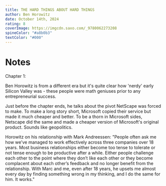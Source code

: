 ```yaml
---
title: THE HARD THINGS ABOUT HARD THINGS
author: Ben Horowitz
date: October 14th, 2024
rating: 8
coverImage: https://imgcdn.saxo.com/_9780062273208 
spineColor: "#a8b0b3"
textColor: "#000"
---
```


# Notes
Chapter 1: 

Ben Horowitz is from a different era but it's quite clear how 'nerdy' early Silicon Valley was - these people were math geniuses prior to any entrepreneurial success. 

Just before the chapter ends, he talks about the pivot NetScape was forced to make. To make a long story short, Microsoft copied their service but made it much cheaper and better. To be a thorn in Microsoft sides, Netscape did the same and made a cheaper version of Microsoft's original product. Sounds like geopolitics.

Horowitz on his relationship with Mark Andreessen: "People often ask me how we’ve managed to work effectively across three companies over 18 years. Most business relationships either become too tense to tolerate or not tense enough to be productive after a while. Either people challenge each other to the point where they don’t like each other or they become complacent about each other’s feedback and no longer benefit from the relationship. With Marc and me, even after 18 years, he upsets me almost every day by finding something wrong in my thinking, and I do the same for him. It works."